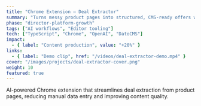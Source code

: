 ```yaml
---
title: "Chrome Extension — Deal Extractor"
summary: "Turns messy product pages into structured, CMS-ready offers with one click using AI."
phase: "director-platform-growth"
tags: ["AI workflows", "Editor tooling"]
tech: ["TypeScript", "Chrome", "OpenAI", "DatoCMS"]
impact:
  - { label: "Content production", value: "+20%" }
links:
  - { label: "Demo clip", href: "/videos/deal-extractor-demo.mp4" }
cover: "/images/projects/deal-extractor-cover.png"
weight: 10
featured: true
---
```


AI-powered Chrome extension that streamlines deal extraction from product pages, reducing manual data entry and improving content quality.
